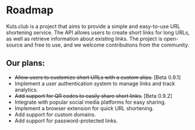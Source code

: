 # Roadmap

Kuts.club is a project that aims to provide a simple and easy-to-use URL shortening service. The API allows users to create short links for long URLs, as well as retrieve information about existing links. The project is open-source and free to use, and we welcome contributions from the community.

## Our plans:

- ~~Allow users to customize short URLs with a custom alias.~~ [Beta 0.9.1]
- Implement a user authentication system to manage links and track analytics.
- ~~Add support for QR codes to easily share short links.~~ [Beta 0.9.2]
- Integrate with popular social media platforms for easy sharing.
- Implement a browser extension for quick URL shortening.
- Add support for custom domains.
- Add support for password-protected links. 
